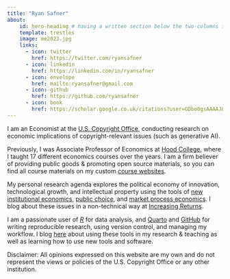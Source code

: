 ```yaml
---
title: "Ryan Safner"
about:
    id: hero-heading # having a written section below the two-columns format
    template: trestles
    image: me2023.jpg
    links:
      - icon: twitter
        href: https://twitter.com/ryansafner
      - icon: linkedin
        href: https://linkedin.com/in/ryansafner
      - icon: envelope
        href: mailto:ryansafner@gmail.com
      - icon: github
        href: https://github.com/ryansafner
      - icon: book
        href: https://scholar.google.co.uk/citations?user=GDbo0gsAAAAJ&hl=en
---
```


<!-- This part is above the two-columns  -->

:::{#hero-heading} 

I am an Economist at the [U.S. Copyright Office](https://copyright.gov), conducting research on economic implications of copyright-relevant issues (such as generative AI).

Previously, I was Associate Professor of Economics at [Hood College](https://www.hood.edu/academics/departments/george-b-delaplaine-jr-school-business), where I taught 17 different economics courses over the years. I am a firm believer of providing public goods & promoting open source materials, so you can find all course materials on my custom [course websites](teaching.qmd).
 
My personal research agenda explores the political economy of innovation, technological growth, and intellectual property using the tools of [new institutional economics](https://en.wikipedia.org/wiki/New_institutional_economics), [public choice](https://en.wikipedia.org/wiki/Public_choice), and [market process economics](http://www.econlib.org/library/Enc/AustrianSchoolofEconomics.html). I blog about these issues in a non-technical way at [Increasing Returns](https://increasingreturns.substack.com).

I am a passionate user of [*R*](https://www.r-project.org/) for data analysis, and [Quarto](https://quarto.org/) and [GitHub](https://github.com) for writing reproducible research, using version control, and managing my workflow. I blog [here](/blog.html) about using these tools in my research & teaching as well as learning how to use new tools and software.

<!--## Education

- Ph.D, Economics, 2015 (George Mason University)
- M.A., Economics, 2013 (George Mason University)
- B.A., Economics, 2011 (University of Connecticut)

## Interests

- Innovation
- Intellectual Property
- Economic Growth
- Data Analysis with R

## Skills

- R, tidyverse, tidymodels, Stata, SQL, Git, LaTeX, Excel, Markdown, Quarto -->

:::

<!-- This part is below the two columns --> 

Disclaimer: All opinions expressed on this website are my own and do not represent the views or policies of the U.S. Copyright Office or any other institution.
